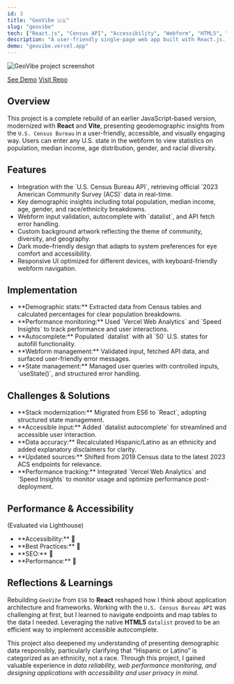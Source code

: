 ```yaml
---
id: 3
title: "GeoVibe 🇺🇸"
slug: "geovibe"
tech: ["React.js", "Census API", "Accessibility", "Webform", "HTML5", "CSS3", "Vite", "Dark Mode", "Vercel"]
description: "A user-friendly single-page web app built with React.js. Helps users explore U.S. Census data and gain insights into population, income, age, and diversity across all 50 states."
demo: "geovibe.vercel.app"
---
```


![GeoVibe project screenshot](/assets/geovibe.webp)

[See Demo](https://geovibe.vercel.app)
[Visit Repo](https://github.com/zcdev/geovibe)

## Overview

This project is a complete rebuild of an earlier JavaScript-based version, modernized with **React** and **Vite**, presenting geodemographic insights from the `U.S. Census Bureau` in a user-friendly, accessible, and visually engaging way. Users can enter any U.S. state in the webform to view statistics on population, median income, age distribution, gender, and racial diversity.

## Features

<ul className="list">
<li>Integration with the `U.S. Census Bureau API`, retrieving official `2023 American Community Survey (ACS)` data in real-time.</li>
<li>Key demographic insights including total population, median income, age, gender, and race/ethnicity breakdowns.</li>
<li>Webform input validation, autocomplete with `datalist`, and API fetch error handling.</li>
<li>Custom background artwork reflecting the theme of community, diversity, and geography.</li>
<li>Dark mode–friendly design that adapts to system preferences for eye comfort and accessibility.</li>
<li>Responsive UI optimized for different devices, with keyboard-friendly webform navigation.</li>
</ul>

## Implementation

<ul className="list">
<li>**Demographic stats:** Extracted data from Census tables and calculated percentages for clear population breakdowns.</li>
<li>**Performance monitoring:** Used `Vercel Web Analytics` and `Speed Insights` to track performance and user interactions.</li>
<li>**Autocomplete:** Populated `datalist` with all `50` U.S. states for autofill functionality.</li>
<li>**Webform management:** Validated input, fetched API data, and surfaced user-friendly error messages.</li>
<li>**State management:** Managed user queries with controlled inputs, `useState()`, and structured error handling.</li>
</ul>

## Challenges & Solutions

<ul className="list">
<li>**Stack modernization:** Migrated from ES6 to `React`, adopting structured state management.</li>
<li>**Accessible input:** Added `datalist autocomplete` for streamlined and accessible user interaction.</li>
<li>**Data accuracy:** Recalculated Hispanic/Latino as an ethnicity and added explanatory disclaimers for clarity.</li>
<li>**Updated sources:** Shifted from 2019 Census data to the latest 2023 ACS endpoints for relevance.</li>
<li>**Performance tracking:** Integrated `Vercel Web Analytics` and `Speed Insights` to monitor usage and optimize performance post-deployment.</li>
</ul>

## Performance & Accessibility
(Evaluated via Lighthouse)

<ul className="list">
<li>**Accessibility:** <span className="emoji-small">💯</span></li>
<li>**Best Practices:** <span className="emoji-small">💯</span></li>
<li>**SEO:** <span className="emoji-small">💯</span></li>
<li>**Performance:** <span className="emoji-small">💯</span></li>
</ul>

## Reflections & Learnings

Rebuilding *`GeoVibe`* from `ES6` to **React** reshaped how I think about application architecture and frameworks. Working with the `U.S. Census Bureau API` was challenging at first, but I learned to navigate endpoints and map tables to the data I needed. Leveraging the native **HTML5** `datalist` proved to be an efficient way to implement accessible autocomplete.  

This project also deepened my understanding of presenting demographic data responsibly, particularly clarifying that “Hispanic or Latino” is categorized as an ethnicity, not a race. Through this project, I gained valuable experience in *data reliability, web performance monitoring, and designing applications with accessibility and user privacy in mind*.
